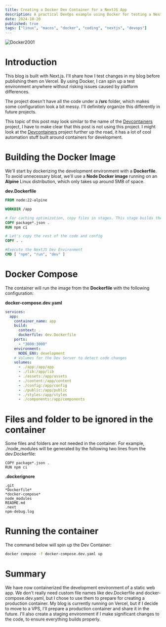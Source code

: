 ```yaml
---
title: Creating a Docker Dev Container for a NextJS App
description: A practical DevOps example using Docker for testing a NextJS Web App
date: 2024-10-20
published: true
tags: ["linux", "macos", "docker", "coding", "nextjs", "devops"]
---
```


<Image alt="Docker2001" src="/docker2001.png" width={400} height={400} />

# Introduction

This blog is built with Next.js. I'll share how I test changes in my blog
before publishing them on Vercel. By using Docker, I can spin up a test
environment anywhere without risking issues caused by platform differences.

The project doesn't have all the code under a **/src** folder, which makes some
configuration look a bit messy. I'll definitely organize this differently in
future projects.

This topic of this post may look similar to the name of the [Devcontainers](https://github.com/devcontainers/cli)
project, I have to make clear that this post is not using this project. I
might look at the [Devcontainers](https://github.com/devcontainers/cli) project further up the road, it has a lot
of cool automation stuff built around containers for development.

# Building the Docker Image

We'll start by dockerizing the development environment with a **Dockerfile**.
To avoid unnecessary bloat, we'll use a **Node Docker image** running on an
**Alpine** Linux distribution, which only takes up around 5MB of space.

**dev.Dockerfile**

```Dockerfile
FROM node:22-alpine

WORKDIR /app

# For caching optimization, copy files in stages. This stage builds the dev dependancies
COPY package*.json .
RUN npm ci

# Let's copy the rest of the code and config
COPY . .

#Execute the NextJS Dev Environment
CMD [ "npm", "run", "dev" ]
```

# Docker Compose

The container will run the image from the **Dockerfile** with the following configuration:

**docker-compose.dev.yaml**

```yaml
services:
  app:
    container_name: app
    build:
      context: .
      dockerfile: dev.Dockerfile
    ports:
      - "3000:3000"
    environment:
      NODE_ENV: development
    # Volumes for the Dev Server to detect code changes
    volumes:
      - ./app:/app/app
      - ./lib:/app/lib
      - ./assets:/app/assets
      - ./content:/app/content
      - ./config:/app/config
      - ./public:/app/public
      - ./styles:/app/styles
      - ./components:/app/components
```

# Files and folder to be ignored in the container

Some files and folders are not needed in the container. For example,
./node_modules will be generated by the following two lines from the
dev.Dockerfile:

```
COPY package*.json .
RUN npm ci
```

**.dockerignore**

```
.git
*Dockerfile*
*docker-compose*
node_modules
README.md
.next
npm-debug.log
```

# Running the container

The command below will spin up the Dev Container:

```bash
docker compose -f docker-compose.dev.yaml up
```

# Summary

We have now containerized the development environment of a static web app. We
don't really need custom file names like dev.Dockerfile and
docker-compose.dev.yaml, but I chose to use them to prepare for creating a
production container. My blog is currently running on Vercel, but if I decide
to move to a VPS, I'll prepare a production container and share it in the
future. I'll also create a staging environment if I make significant changes to
the code, to ensure everything builds properly.
